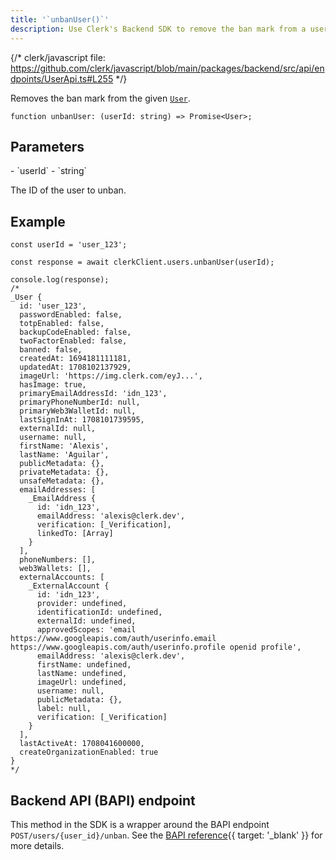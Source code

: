 ```yaml
---
title: '`unbanUser()`'
description: Use Clerk's Backend SDK to remove the ban mark from a user.
---
```


{/* clerk/javascript file: https://github.com/clerk/javascript/blob/main/packages/backend/src/api/endpoints/UserApi.ts#L255 */}

Removes the ban mark from the given [`User`](/docs/references/backend/types/backend-user).

```tsx {{ prettier: false }}
function unbanUser: (userId: string) => Promise<User>;
```

## Parameters

<Properties>
  - `userId`
  - `string`

  The ID of the user to unban.
</Properties>

## Example

```tsx {{ prettier: false, mark: [13] }}
const userId = 'user_123';

const response = await clerkClient.users.unbanUser(userId);

console.log(response);
/*
_User {
  id: 'user_123',
  passwordEnabled: false,
  totpEnabled: false,
  backupCodeEnabled: false,
  twoFactorEnabled: false,
  banned: false,
  createdAt: 1694181111181,
  updatedAt: 1708102137929,
  imageUrl: 'https://img.clerk.com/eyJ...',
  hasImage: true,
  primaryEmailAddressId: 'idn_123',
  primaryPhoneNumberId: null,
  primaryWeb3WalletId: null,
  lastSignInAt: 1708101739595,
  externalId: null,
  username: null,
  firstName: 'Alexis',
  lastName: 'Aguilar',
  publicMetadata: {},
  privateMetadata: {},
  unsafeMetadata: {},
  emailAddresses: [
    _EmailAddress {
      id: 'idn_123',
      emailAddress: 'alexis@clerk.dev',
      verification: [_Verification],
      linkedTo: [Array]
    }
  ],
  phoneNumbers: [],
  web3Wallets: [],
  externalAccounts: [
    _ExternalAccount {
      id: 'idn_123',
      provider: undefined,
      identificationId: undefined,
      externalId: undefined,
      approvedScopes: 'email https://www.googleapis.com/auth/userinfo.email https://www.googleapis.com/auth/userinfo.profile openid profile',
      emailAddress: 'alexis@clerk.dev',
      firstName: undefined,
      lastName: undefined,
      imageUrl: undefined,
      username: null,
      publicMetadata: {},
      label: null,
      verification: [_Verification]
    }
  ],
  lastActiveAt: 1708041600000,
  createOrganizationEnabled: true
}
*/
```

## Backend API (BAPI) endpoint

This method in the SDK is a wrapper around the BAPI endpoint `POST/users/{user_id}/unban`. See the [BAPI reference](/docs/reference/backend-api/tag/Users#operation/UnbanUser){{ target: '_blank' }} for more details.
